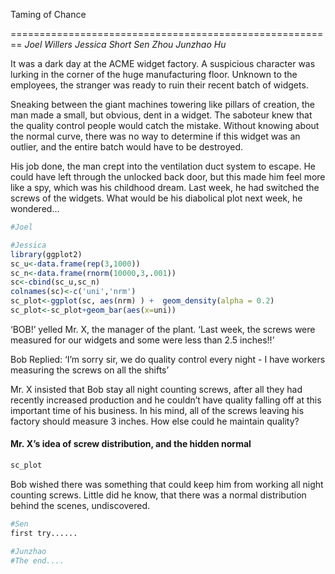Taming of Chance

========================================================
*Joel Willers*
*Jessica Short*
*Sen Zhou*
*Junzhao Hu*

It was a dark day at the ACME widget factory. A suspicious character was lurking in the corner of the huge manufacturing floor. Unknown to the employees, the stranger was ready to ruin their recent batch of widgets.

Sneaking between the giant machines towering like pillars of creation, the man made a small, but obvious, dent in a widget. The saboteur knew that the quality control people would catch the mistake. Without knowing about the normal curve, there was no way to determine if this widget was an outlier, and the entire batch would have to be destroyed.

His job done, the man crept into the ventilation duct system to escape. He could have left through the unlocked back door, but this made him feel more like a spy, which was his childhood dream. Last week, he had switched the screws of the widgets. What would be his diabolical plot next week, he wondered...

```r
#Joel
```
```r
#Jessica
library(ggplot2)
sc_u<-data.frame(rep(3,1000))
sc_n<-data.frame(rnorm(10000,3,.001))
sc<-cbind(sc_u,sc_n)
colnames(sc)<-c('uni','nrm')
sc_plot<-ggplot(sc, aes(nrm) ) +  geom_density(alpha = 0.2) 
sc_plot<-sc_plot+geom_bar(aes(x=uni))

```
'BOB!' yelled Mr. X, the manager of the plant. 'Last week, the screws were measured for our widgets and some were less than 2.5 inches!!'

Bob Replied: 'I'm sorry sir, we do quality control every night - I have workers measuring the screws on all the shifts'

Mr. X insisted that Bob stay all night counting screws, after all they had recently increased production and he couldn't have quality falling off at this important time of his business. In his mind, all of the screws leaving his factory should measure 3 inches. How else could he maintain quality?

#### Mr. X's idea of screw distribution, and the hidden normal
```r
sc_plot
```
Bob wished there was something that could keep him from working all night counting screws. Little did he know, that there was a normal distribution behind the scenes, undiscovered. 
```r
#Sen
first try......

```
```r
#Junzhao
#The end....

```




